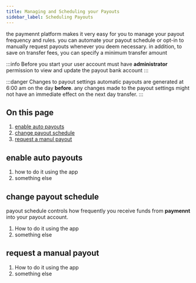 ```yaml
---
title: Managing and Scheduling your Payouts
sidebar_label: Scheduling Payouts
---
```


the paymennt platform makes it very easy for you to manage your payout frequency and rules. you can automate your payout schedule or opt-in to manually request payouts whenever you deem necessary. in addition, to save on transfer fees, you can specify a minimum transfer amount

:::info Before you start
your user account must have **administrator** permission to view and update the payout bank account
:::

:::danger Changes to payout settings
automatic payouts are generated at 6:00 am on the day **before**. any changes made to the payout settings might not have an immediate effect on the next day transfer.
:::

## On this page
1. [enable auto payouts](#enable-auto-payouts)
2. [change payout schedule](#change-payout-schedule)
3. [request a manul payout](#request-a-manual-payout)

## enable auto payouts

<Tabs>
<TabItem value="app" label="Mobile App" default>

1. how to do it using the app
2. something else

</TabItem>
</Tabs>


## change payout schedule

payout schedule controls how frequently you receive funds from **paymennt** into your payout account.

<Tabs>
<TabItem value="app" label="Mobile App" default>

1. How to do it using the app
2. something else

</TabItem>
</Tabs>


## request a manual payout

<Tabs>
<TabItem value="app" label="Mobile App" default>

1. How to do it using the app
2. something else

</TabItem>
</Tabs>
